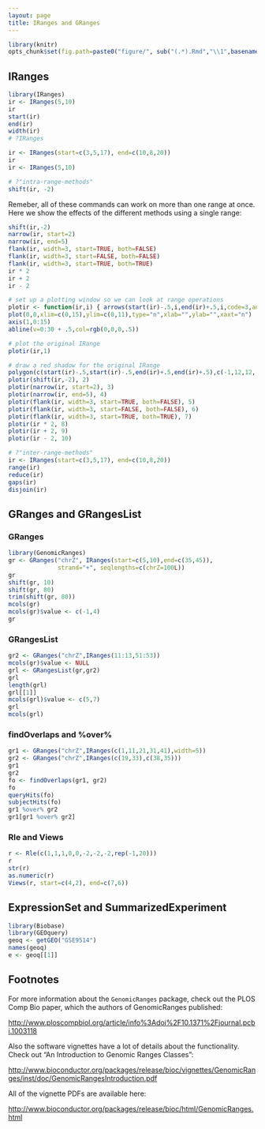 ```yaml
---
layout: page
title: IRanges and GRanges
---
```


```r
library(knitr)
opts_chunk$set(fig.path=paste0("figure/", sub("(.*).Rmd","\\1",basename(knitr:::knit_concord$get('infile'))), "-"))
```

## IRanges

```r
library(IRanges)
ir <- IRanges(5,10)
ir
start(ir)
end(ir)
width(ir)
# ?IRanges
```

```r
ir <- IRanges(start=c(3,5,17), end=c(10,8,20))
ir
ir <- IRanges(5,10)
```

```r
# ?"intra-range-methods"
shift(ir, -2)
```

Remeber, all of these commands can work on more than one range at once. Here we show the effects of the different methods using a single range:

```r
shift(ir,-2)
narrow(ir, start=2)
narrow(ir, end=5)
flank(ir, width=3, start=TRUE, both=FALSE)
flank(ir, width=3, start=FALSE, both=FALSE)
flank(ir, width=3, start=TRUE, both=TRUE)
ir * 2
ir + 2
ir - 2
```


```r
# set up a plotting window so we can look at range operations
plotir <- function(ir,i) { arrows(start(ir)-.5,i,end(ir)+.5,i,code=3,angle=90,lwd=3) }
plot(0,0,xlim=c(0,15),ylim=c(0,11),type="n",xlab="",ylab="",xaxt="n")
axis(1,0:15)
abline(v=0:30 + .5,col=rgb(0,0,0,.5))

# plot the original IRange
plotir(ir,1)

# draw a red shadow for the original IRange
polygon(c(start(ir)-.5,start(ir)-.5,end(ir)+.5,end(ir)+.5),c(-1,12,12,-1),col=rgb(1,0,0,.2),border=NA)
plotir(shift(ir,-2), 2)
plotir(narrow(ir, start=2), 3)
plotir(narrow(ir, end=5), 4)
plotir(flank(ir, width=3, start=TRUE, both=FALSE), 5)
plotir(flank(ir, width=3, start=FALSE, both=FALSE), 6)
plotir(flank(ir, width=3, start=TRUE, both=TRUE), 7)
plotir(ir * 2, 8)
plotir(ir + 2, 9)
plotir(ir - 2, 10)
```

```r
# ?"inter-range-methods"
ir <- IRanges(start=c(3,5,17), end=c(10,8,20))
range(ir)
reduce(ir)
gaps(ir)
disjoin(ir)
```

## GRanges and GRangesList

### GRanges

```r
library(GenomicRanges)
gr <- GRanges("chrZ", IRanges(start=c(5,10),end=c(35,45)),
              strand="+", seqlengths=c(chrZ=100L))
gr
shift(gr, 10)
shift(gr, 80)
trim(shift(gr, 80))
mcols(gr)
mcols(gr)$value <- c(-1,4)
gr
```

### GRangesList

```r
gr2 <- GRanges("chrZ",IRanges(11:13,51:53))
mcols(gr)$value <- NULL
grl <- GRangesList(gr,gr2)
grl
length(grl)
grl[[1]]
mcols(grl)$value <- c(5,7)
grl
mcols(grl)
```

### findOverlaps and %over%

```r
gr1 <- GRanges("chrZ",IRanges(c(1,11,21,31,41),width=5))
gr2 <- GRanges("chrZ",IRanges(c(19,33),c(38,35)))
gr1
gr2
fo <- findOverlaps(gr1, gr2)
fo
queryHits(fo)
subjectHits(fo)
gr1 %over% gr2
gr1[gr1 %over% gr2]
```

### Rle and Views

```r
r <- Rle(c(1,1,1,0,0,-2,-2,-2,rep(-1,20)))
r
str(r)
as.numeric(r)
Views(r, start=c(4,2), end=c(7,6))
```



## ExpressionSet and SummarizedExperiment

```r
library(Biobase)
library(GEOquery)
geoq <- getGEO("GSE9514")
names(geoq)
e <- geoq[[1]]
```

## Footnotes

For more information about the `GenomicRanges` package, check out the PLOS Comp Bio paper, which the authors of GenomicRanges published:

<http://www.ploscompbiol.org/article/info%3Adoi%2F10.1371%2Fjournal.pcbi.1003118>

Also the software vignettes have a lot of details about the functionality. Check out "An Introduction to Genomic Ranges Classes":

<http://www.bioconductor.org/packages/release/bioc/vignettes/GenomicRanges/inst/doc/GenomicRangesIntroduction.pdf>

All of the vignette PDFs are available here:

<http://www.bioconductor.org/packages/release/bioc/html/GenomicRanges.html>

